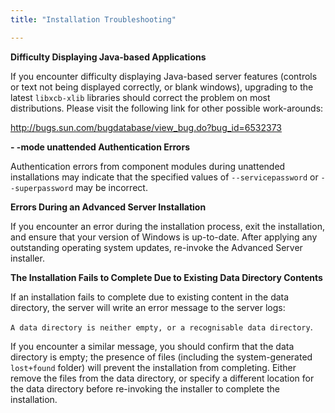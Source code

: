 ```yaml
---
title: "Installation Troubleshooting"

---
```


<div id="installation_troubleshooting" class="registered_link"></div>

**Difficulty Displaying Java-based Applications**

If you encounter difficulty displaying Java-based server features (controls or text not being displayed correctly, or blank windows), upgrading to the latest `libxcb-xlib` libraries should correct the problem on most distributions. Please visit the following link for other possible work-arounds:

<http://bugs.sun.com/bugdatabase/view_bug.do?bug_id=6532373>

**- -mode unattended Authentication Errors**

Authentication errors from component modules during unattended installations may indicate that the specified values of `--servicepassword` or `--superpassword` may be incorrect.

**Errors During an Advanced Server Installation**

If you encounter an error during the installation process, exit the installation, and ensure that your version of Windows is up-to-date. After applying any outstanding operating system updates, re-invoke the Advanced Server installer.

**The Installation Fails to Complete Due to Existing Data Directory Contents**

If an installation fails to complete due to existing content in the data directory, the server will write an error message to the server logs:

`A data directory is neither empty, or a recognisable data directory`.

If you encounter a similar message, you should confirm that the data directory is empty; the presence of files (including the system-generated `lost+found` folder) will prevent the installation from completing. Either remove the files from the data directory, or specify a different location for the data directory before re-invoking the installer to complete the installation.
